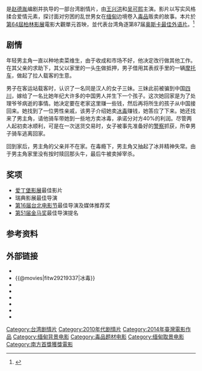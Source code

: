 {{Infobox Film
| name             = 冰毒
| original_name    = Ice Poison
| image            = Ice Poison 2014.jpg
| caption          = 台湾海报
| director         = [[赵德胤|赵德胤]]
| producer         = 黃茂昌
| producer_2       = 王福安、趙德胤
| writer           = [[赵德胤|赵德胤]]
| starring         = [[王兴洪|王兴洪]]<br />[[吴可熙|吴可熙]]
| music            = 鄭各均
| cinematography   = 范勝翔
| editing          = 林聖文、趙德胤
| studio           = 岸上影像有限公司<br />緬甸蒙太奇電影股份有限公司<br />前景娛樂有限公司
| distributor      = 前景娛樂
| released         = {{film date|2014|2|8|[[第64屆柏林影展|柏林影展]]|2014|7|18|台灣}}
| runtime          = 95分鐘
| country          = {{TWN}}
| language         = [[西南官話|西南官話]]<br/>[[緬甸語|緬甸語]]
| budget           = 
| gross            = 
}}

{{engname|《冰毒》|''Ice Poison''}}是[[赵德胤|赵德胤]]编剧并执导的一部台湾剧情片，由[[王兴洪|王兴洪]]和[[吴可熙|吴可熙]]主演。影片以写实风格揉合爱情元素，探讨面对穷困的乱世男女在[[缅甸|缅甸]]边境卷入[[毒品|毒品]]贩卖的故事。本片於[[第64屆柏林影展|第64屆柏林影展]]電影大觀單元首映，並代表台湾角逐第87届[[奥斯卡最佳外语片|奥斯卡最佳外语片]]。<ref >{{cite web |url=http://news.mtime.com/2014/09/09/1531370.html |language= |title=电影《冰毒》将代表台湾申奥 |publisher=时光网 |date=2014-09-09 |accessdate= |archive-url=https://web.archive.org/web/20141018232143/http://news.mtime.com/2014/09/09/1531370.html |archive-date=2014-10-18 |dead-url=no }}</ref>

== 剧情 ==
年轻男主角一直以种地卖菜维生，由于收成和市场不好，他决定改行做其他工作。在其父亲的求助下，其父以家里的一头[[牛|牛]]做抵押，男子借用其表叔手里的一辆[[摩托车|摩托车]]，做起了拉人载客的生意。

男子在客运站载客时，认识了一名同是汉人的女子三妹。三妹此前被骗到中国[[四川|四川]]，嫁给了一名比她年纪大许多的中国男人并生下一个孩子。这次她回家是为了处理爷爷病逝的事情。她决定要在老家这里赚一些钱，然后再将所生的孩子从中国接回来。她找到了一位男性亲戚，该男子介绍她卖[[冰毒|冰毒]]赚钱，她答应了下来。她还找来了男主角，请他骑车带她到一些地方卖冰毒，承诺分对方40%的利润。尽管两人起初卖冰顺利，可是在一次送货交易时，女子被事先准备好的[[警察|警察]]抓获，所幸男子骑车逃离回家。

回到家后，男主角的父亲并不在家。在毒瘾下，男主角又抽起了冰并精神失常。由于男主角家里没有按时赎回那头牛，最后牛被卖掉宰杀。

== 奖项 ==
*[[爱丁堡影展|爱丁堡影展]]最佳影片
*瑞典影展最佳导演
*[[2014年台北電影節|第16届台北电影节]]最佳导演及媒体推荐奖
*[[第51届金马奖|第51届金马奖]]最佳导演提名

== 参考资料 ==
{{reflist}}

== 外部链接 ==
*{{Yahoomovie id|5290|冰毒}}
*{{@movies|fitw29219337|冰毒}}
*{{hkmdb title|16991|冰毒}}
*{{mtime|216923|冰毒}}
*{{douban|title=冰毒}}
*{{rotten-tomatoes|bing_du|冰毒}}
*{{Amg movie|596620|冰毒}}
*{{imdb title|3420534|冰毒}}

{{趙德胤}}
{{台北電影獎媒體推薦}}
{{青年電影手冊華語十佳頒獎典禮華語十佳電影}}
{{DEFAULTSORT:BING}}
[[Category:台湾剧情片|Category:台湾剧情片]]
[[Category:2010年代剧情片|Category:2010年代剧情片]]
[[Category:2014年臺灣電影作品|Category:2014年臺灣電影作品]]
[[Category:缅甸背景电影|Category:缅甸背景电影]]
[[Category:毒品题材电影|Category:毒品题材电影]]
[[Category:缅甸取景电影|Category:缅甸取景电影]]
[[Category:南方首獎獲獎電影|Category:南方首獎獲獎電影]]